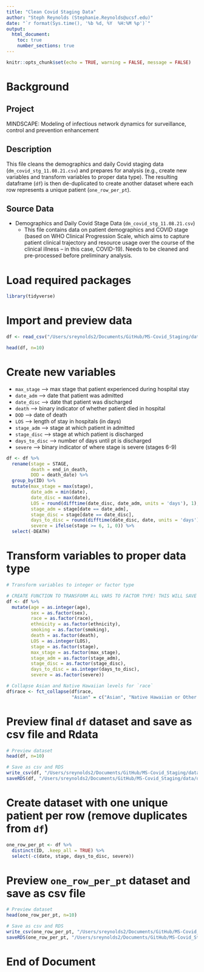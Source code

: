```yaml
---
title: "Clean Covid Staging Data"
author: "Steph Reynolds (Stephanie.Reynolds@ucsf.edu)"
date: "`r format(Sys.time(), '%b %d, %Y  %H:%M %p')`"
output:
  html_document:
    toc: true
    number_sections: true
---
```


```r
knitr::opts_chunk$set(echo = TRUE, warning = FALSE, message = FALSE)
```

# Background

## Project 
MINDSCAPE: Modeling of infectious network dynamics for surveillance, control and prevention enhancement

## Description
This file cleans the demographics and daily Covid staging data (`dm_covid_stg_11.08.21.csv`) and prepares for analysis (e.g., create new variables and transform variables to proper data type). The resulting dataframe (`df`) is then de-duplicated to create another dataset where each row represents a unique patient (`one_row_per_pt`).

## Source Data
  - Demographics and Daily Covid Stage Data (`dm_covid_stg_11.08.21.csv`)
    + This file contains data on patient demographics and COVID stage (based on WHO Clinical Progression Scale, which aims to capture patient clinical trajectory and resource usage over the course of the clinical illness -- in this case, COVID-19). Needs to be cleaned and pre-processed before preliminary analysis.

# Load required packages
```r
library(tidyverse)
```

# Import and preview data 
```r
df <- read_csv("/Users/sreynolds2/Documents/GitHub/MS-Covid_Staging/data/dm_covid_stg_11.08.21.csv")

head(df, n=10)
```

# Create new variables

  * `max_stage` --> max stage that patient experienced during hospital stay 
  * `date_adm` --> date that patient was admitted
  * `date_disc` --> date that patient was discharged
  * `death` --> binary indicator of whether patient died in hospital 
  * `DOD` --> date of death 
  * `LOS` --> length of stay in hospitals (in days)
  * `stage_adm` --> stage at which patient in admitted
  * `stage_disc` --> stage at which patient is discharged
  * `days_to_disc` --> number of days until pt is discharged 
  * `severe` --> binary indicator of where stage is severe (stages 6-9)
```r
df <- df %>% 
  rename(stage = STAGE,
         death = end_in_death,
         DOD = death_date) %>% 
  group_by(ID) %>% 
  mutate(max_stage = max(stage),
         date_adm = min(date),
         date_disc = max(date),
         LOS = round(difftime(date_disc, date_adm, units = 'days'), 1),
         stage_adm = stage[date == date_adm],
         stage_disc = stage[date == date_disc],
         days_to_disc = round(difftime(date_disc, date, units = 'days'), 1),
         severe = ifelse(stage >= 6, 1, 0)) %>% 
  select(-DEATH)
```

# Transform variables to proper data type
```r
# Transform variables to integer or factor type

# CREATE FUNCTION TO TRANSFORM ALL VARS TO FACTOR TYPE! THIS WILL SAVE TIME IN FUTURE.
df <- df %>% 
  mutate(age = as.integer(age),
         sex = as.factor(sex),
         race = as.factor(race),
         ethnicity = as.factor(ethnicity),
         smoking = as.factor(smoking),
         death = as.factor(death),
         LOS = as.integer(LOS),
         stage = as.factor(stage), 
         max_stage = as.factor(max_stage),
         stage_adm = as.factor(stage_adm),
         stage_disc = as.factor(stage_disc),
         days_to_disc = as.integer(days_to_disc),
         severe = as.factor(severe))

# Collapse Asian and Native Hawaiian levels for `race` 
df$race <- fct_collapse(df$race, 
                        "Asian" = c("Asian", "Native Hawaiian or Other Pacific Islander"))
```

# Preview final `df` dataset and save as csv file and Rdata 
```r
# Preview dataset
head(df, n=10)

# Save as csv and RDS
write_csv(df, "/Users/sreynolds2/Documents/GitHub/MS-Covid_Staging/data/dm_stg_clean_11.08.21.csv")
saveRDS(df, "/Users/sreynolds2/Documents/GitHub/MS-Covid_Staging/data/dm_stg_clean_11.08.21.rds")

```

# Create dataset with one unique patient per row (remove duplicates from `df`)
```r
one_row_per_pt <- df %>% 
  distinct(ID, .keep_all = TRUE) %>% 
  select(-c(date, stage, days_to_disc, severe))
```

# Preview `one_row_per_pt` dataset and save as csv file
```r
# Preview dataset
head(one_row_per_pt, n=10)

# Save as csv and RDS
write_csv(one_row_per_pt, "/Users/sreynolds2/Documents/GitHub/MS-Covid_Staging/data/dm_stg_unique_pt_11.08.21.csv")
saveRDS(one_row_per_pt, "/Users/sreynolds2/Documents/GitHub/MS-Covid_Staging/data/dm_stg_unique_pt_11.08.21.rds")

```

# End of Document 
